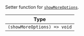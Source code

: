 Setter function for [`showMoreOptions`](../../../state-and-offline-support/contexts/message-input-context#showmoreoptions).

| Type                        |
| --------------------------- |
| `(showMoreOptions) => void` |

